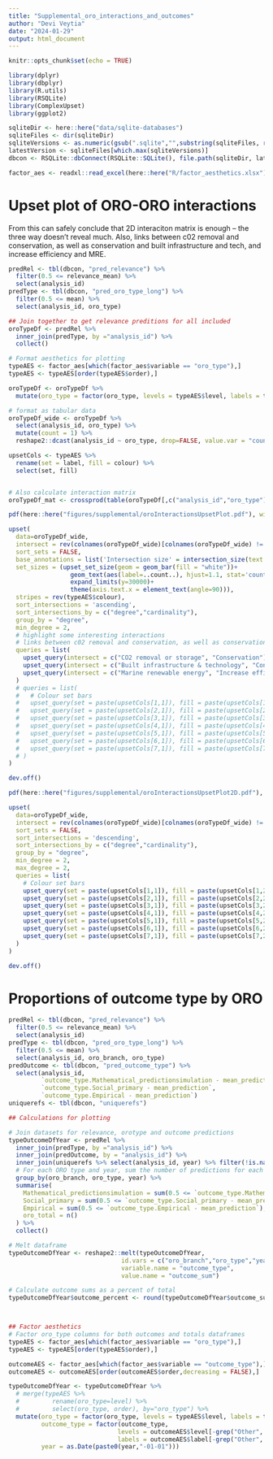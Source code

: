 ```yaml
---
title: "Supplemental_oro_interactions_and_outcomes"
author: "Devi Veytia"
date: "2024-01-29"
output: html_document
---
```


```r
knitr::opts_chunk$set(echo = TRUE)
```

```r
library(dplyr)
library(dbplyr)
library(R.utils)
library(RSQLite)
library(ComplexUpset)
library(ggplot2)

```

```r
sqliteDir <- here::here("data/sqlite-databases")
sqliteFiles <- dir(sqliteDir)
sqliteVersions <- as.numeric(gsub(".sqlite","",substring(sqliteFiles, regexpr("_v", sqliteFiles) + 2)))
latestVersion <- sqliteFiles[which.max(sqliteVersions)]
dbcon <- RSQLite::dbConnect(RSQLite::SQLite(), file.path(sqliteDir, latestVersion), create=FALSE)
```


```r
factor_aes <- readxl::read_excel(here::here("R/factor_aesthetics.xlsx"))

```


# Upset plot of ORO-ORO interactions

From this can safely conclude that 2D interaciton matrix is enough -- the three way doesn't reveal much.
Also, links between c02 removal and conservation, as well as conservation and built infrastructure and tech, and increase efficiency and MRE.

```r
predRel <- tbl(dbcon, "pred_relevance") %>%
  filter(0.5 <= relevance_mean) %>%
  select(analysis_id)
predType <- tbl(dbcon, "pred_oro_type_long") %>%
  filter(0.5 <= mean) %>%
  select(analysis_id, oro_type)

## Join together to get relevance preditions for all included
oroTypeDf <- predRel %>%
  inner_join(predType, by ="analysis_id") %>% 
  collect()

# Format aesthetics for plotting
typeAES <- factor_aes[which(factor_aes$variable == "oro_type"),]
typeAES <- typeAES[order(typeAES$order),]

oroTypeDf <- oroTypeDf %>%
  mutate(oro_type = factor(oro_type, levels = typeAES$level, labels = typeAES$label))

# format as tabular data
oroTypeDf_wide <- oroTypeDf %>%
  select(analysis_id, oro_type) %>%
  mutate(count = 1) %>%
  reshape2::dcast(analysis_id ~ oro_type, drop=FALSE, value.var = "count")

upsetCols <- typeAES %>%
  rename(set = label, fill = colour) %>%
  select(set, fill)


# Also calculate interaction matrix
oroTypeDf_mat <- crossprod(table(oroTypeDf[,c("analysis_id","oro_type")]))

```

```r
pdf(here::here("figures/supplemental/oroInteractionsUpsetPlot.pdf"), width = 10, height=5)

upset(
  data=oroTypeDf_wide,
  intersect = rev(colnames(oroTypeDf_wide)[colnames(oroTypeDf_wide) != "analysis_id"]),
  sort_sets = FALSE,
  base_annotations = list('Intersection size' = intersection_size(text = list(size=2.5))), #, vjust=-0.1, hjust=-0.1, angle=45
  set_sizes = (upset_set_size(geom = geom_bar(fill = "white"))+
                 geom_text(aes(label=..count..), hjust=1.1, stat='count', size=2.5, col="white")+
                 expand_limits(y=30000)+
                 theme(axis.text.x = element_text(angle=90))),
  stripes = rev(typeAES$colour),
  sort_intersections = 'ascending',
  sort_intersections_by = c("degree","cardinality"),
  group_by = "degree",
  min_degree = 2,
  # highlight some interesting interactions
  # links between c02 removal and conservation, as well as conservation and built infrastructure and tech, and increase efficiency and MRE
  queries = list(
    upset_query(intersect = c("CO2 removal or storage", "Conservation"), color = "orange", fill="orange"),
    upset_query(intersect = c("Built infrastructure & technology", "Conservation"), color = "orange", fill="orange"),
    upset_query(intersect = c("Marine renewable energy", "Increase efficiency"), color = "orange", fill="orange")
  )
  # queries = list(
  #   # Colour set bars
  #   upset_query(set = paste(upsetCols[1,1]), fill = paste(upsetCols[1,2])),
  #   upset_query(set = paste(upsetCols[2,1]), fill = paste(upsetCols[2,2])),
  #   upset_query(set = paste(upsetCols[3,1]), fill = paste(upsetCols[3,2])),
  #   upset_query(set = paste(upsetCols[4,1]), fill = paste(upsetCols[4,2])),
  #   upset_query(set = paste(upsetCols[5,1]), fill = paste(upsetCols[5,2])),
  #   upset_query(set = paste(upsetCols[6,1]), fill = paste(upsetCols[6,2])),
  #   upset_query(set = paste(upsetCols[7,1]), fill = paste(upsetCols[7,2]))
  # )
)

dev.off()
```


```r
pdf(here::here("figures/supplemental/oroInteractionsUpsetPlot2D.pdf"), width = 10, height=5)

upset(
  data=oroTypeDf_wide,
  intersect = rev(colnames(oroTypeDf_wide)[colnames(oroTypeDf_wide) != "analysis_id"]),
  sort_sets = FALSE,
  sort_intersections = 'descending',
  sort_intersections_by = c("degree","cardinality"),
  group_by = "degree",
  min_degree = 2,
  max_degree = 2,
  queries = list(
    # Colour set bars
    upset_query(set = paste(upsetCols[1,1]), fill = paste(upsetCols[1,2])),
    upset_query(set = paste(upsetCols[2,1]), fill = paste(upsetCols[2,2])),
    upset_query(set = paste(upsetCols[3,1]), fill = paste(upsetCols[3,2])),
    upset_query(set = paste(upsetCols[4,1]), fill = paste(upsetCols[4,2])),
    upset_query(set = paste(upsetCols[5,1]), fill = paste(upsetCols[5,2])),
    upset_query(set = paste(upsetCols[6,1]), fill = paste(upsetCols[6,2])),
    upset_query(set = paste(upsetCols[7,1]), fill = paste(upsetCols[7,2]))
  )
)

dev.off()
```


# Proportions of outcome type by ORO

```r

predRel <- tbl(dbcon, "pred_relevance") %>%
  filter(0.5 <= relevance_mean) %>%
  select(analysis_id)
predType <- tbl(dbcon, "pred_oro_type_long") %>%
  filter(0.5 <= mean) %>%
  select(analysis_id, oro_branch, oro_type)
predOutcome <- tbl(dbcon, "pred_outcome_type") %>%
  select(analysis_id, 
         `outcome_type.Mathematical_predictionsimulation - mean_prediction`,
         `outcome_type.Social_primary - mean_prediction`,
         `outcome_type.Empirical - mean_prediction`)
uniquerefs <- tbl(dbcon, "uniquerefs")

## Calculations for plotting

# Join datasets for relevance, orotype and outcome predictions
typeOutcomeDfYear <- predRel %>%
  inner_join(predType, by ="analysis_id") %>%
  inner_join(predOutcome, by = "analysis_id") %>%
  inner_join(uniquerefs %>% select(analysis_id, year) %>% filter(!is.na(year)), by = "analysis_id") %>%
  # For each ORO type and year, sum the number of predictions for each outcome type
  group_by(oro_branch, oro_type, year) %>%
  summarise(
    Mathematical_predictionsimulation = sum(0.5 <= `outcome_type.Mathematical_predictionsimulation - mean_prediction`),
    Social_primary = sum(0.5 <= `outcome_type.Social_primary - mean_prediction`),
    Empirical = sum(0.5 <= `outcome_type.Empirical - mean_prediction`),
    oro_total = n()
  ) %>%
  collect()

# Melt dataframe
typeOutcomeDfYear <- reshape2::melt(typeOutcomeDfYear, 
                               id.vars = c("oro_branch","oro_type","year", "oro_total"),
                               variable.name = "outcome_type", 
                               value.name = "outcome_sum")

# Calculate outcome sums as a percent of total
typeOutcomeDfYear$outcome_percent <- round(typeOutcomeDfYear$outcome_sum/typeOutcomeDfYear$oro_total*100)



## Factor aesthetics
# Factor oro_type columns for both outcomes and totals dataframes 
typeAES <- factor_aes[which(factor_aes$variable == "oro_type"),]
typeAES <- typeAES[order(typeAES$order),]

outcomeAES <- factor_aes[which(factor_aes$variable == "outcome_type"),]
outcomeAES <- outcomeAES[order(outcomeAES$order,decreasing = FALSE),]

typeOutcomeDfYear <- typeOutcomeDfYear %>%
  # merge(typeAES %>%
  #         rename(oro_type=level) %>%
  #         select(oro_type, order), by="oro_type") %>%
  mutate(oro_type = factor(oro_type, levels = typeAES$level, labels = typeAES$label),
         outcome_type = factor(outcome_type, 
                              levels = outcomeAES$level[-grep("Other", outcomeAES$level)],
                              labels = outcomeAES$label[-grep("Other", outcomeAES$label)]),
         year = as.Date(paste0(year,"-01-01")))



```




